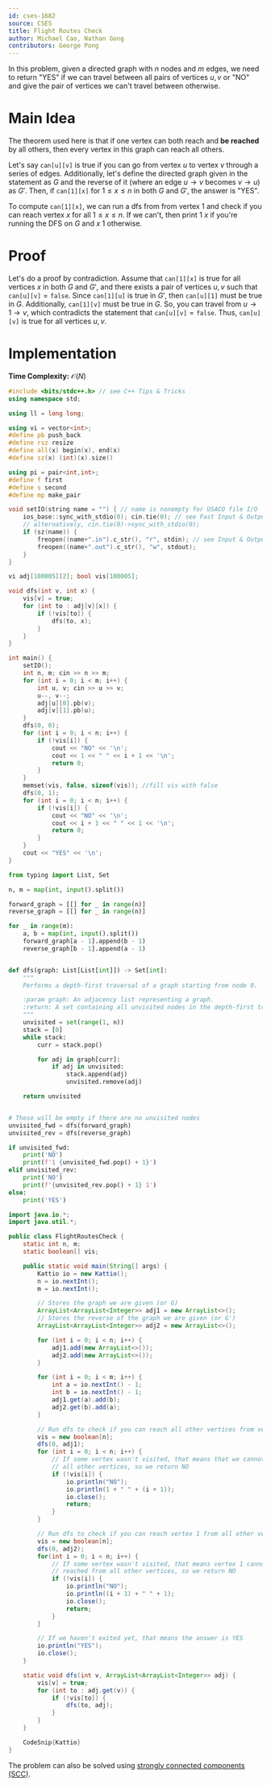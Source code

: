 ```yaml
---
id: cses-1682
source: CSES
title: Flight Routes Check
author: Michael Cao, Nathan Gong
contributors: George Pong
---
```


In this problem, given a directed graph with $n$ nodes and $m$ edges, we need to
return "YES" if we can travel between all pairs of vertices $u, v$ or "NO" and
give the pair of vertices we can't travel between otherwise.

# Main Idea

The theorem used here is that if one vertex can both reach and **be reached** by
all others, then every vertex in this graph can reach all others.

Let's say $\texttt{can[u][v]}$ is true if you can go from vertex $u$ to vertex
$v$ through a series of edges. Additionally, let's define the directed graph
given in the statement as $G$ and the reverse of it (where an edge
$u \rightarrow v$ becomes $v \rightarrow u$) as $G'$. Then, if
$\texttt{can[1][x]}$ for $1 \leq x \leq n$ in both $G$ and $G'$, the answer is
"YES".

To compute $\texttt{can[1][x]}$, we can run a dfs from from vertex $1$ and check
if you can reach vertex $x$ for all $1 \leq x \leq n$. If we can't, then print
$1$ $x$ if you're running the DFS on $G$ and $x$ $1$ otherwise.

# Proof

Let's do a proof by contradiction. Assume that $\texttt{can[1][x]}$ is true for
all vertices $x$ in both $G$ and $G'$, and there exists a pair of vertices
$u, v$ such that $\texttt{can[u][v]} = \texttt{false}$. Since
$\texttt{can[1][u]}$ is true in $G'$, then $\texttt{can[u][1]}$ must be true in
$G$. Additionally, $\texttt{can[1][v]}$ must be true in $G$. So, you can travel
from $u \rightarrow 1 \rightarrow v$, which contradicts the statement that
$\texttt{can[u][v]} = \texttt{false}$. Thus, $\texttt{can[u][v]}$ is true for
all vertices $u, v$.

# Implementation

**Time Complexity:** $\mathcal{O}(N)$

<LanguageSection>

<CPPSection>

```cpp
#include <bits/stdc++.h> // see C++ Tips & Tricks
using namespace std;

using ll = long long;

using vi = vector<int>;
#define pb push_back
#define rsz resize
#define all(x) begin(x), end(x)
#define sz(x) (int)(x).size()

using pi = pair<int,int>;
#define f first
#define s second
#define mp make_pair

void setIO(string name = "") { // name is nonempty for USACO file I/O
	ios_base::sync_with_stdio(0); cin.tie(0); // see Fast Input & Output
	// alternatively, cin.tie(0)->sync_with_stdio(0);
	if (sz(name)) {
		freopen((name+".in").c_str(), "r", stdin); // see Input & Output
		freopen((name+".out").c_str(), "w", stdout);
	}
}

vi adj[100005][2]; bool vis[100005];

void dfs(int v, int x) {
	vis[v] = true;
	for (int to : adj[v][x]) {
		if (!vis[to]) {
			dfs(to, x);
		}
	}
}

int main() {
	setIO();
	int n, m; cin >> n >> m;
	for (int i = 0; i < m; i++) {
		int u, v; cin >> u >> v;
		u--, v--;
		adj[u][0].pb(v);
		adj[v][1].pb(u);
	}
	dfs(0, 0);
	for (int i = 0; i < n; i++) {
		if (!vis[i]) {
			cout << "NO" << '\n';
			cout << 1 << " " << i + 1 << '\n';
			return 0;
		}
	}
	memset(vis, false, sizeof(vis)); //fill vis with false
	dfs(0, 1);
	for (int i = 0; i < n; i++) {
		if (!vis[i]) {
			cout << "NO" << '\n';
			cout << i + 1 << " " << 1 << '\n';
			return 0;
		}
	}
	cout << "YES" << '\n';
}
```

</CPPSection>

<PySection>

```py
from typing import List, Set

n, m = map(int, input().split())

forward_graph = [[] for _ in range(n)]
reverse_graph = [[] for _ in range(n)]

for _ in range(m):
	a, b = map(int, input().split())
	forward_graph[a - 1].append(b - 1)
	reverse_graph[b - 1].append(a - 1)


def dfs(graph: List[List[int]]) -> Set[int]:
	"""
	Performs a depth-first traversal of a graph starting from node 0.

	:param graph: An adjacency list representing a graph.
	:return: A set containing all unvisited nodes in the depth-first traversal.
	"""
	unvisited = set(range(1, n))
	stack = [0]
	while stack:
		curr = stack.pop()

		for adj in graph[curr]:
			if adj in unvisited:
				stack.append(adj)
				unvisited.remove(adj)

	return unvisited


# These will be empty if there are no unvisited nodes
unvisited_fwd = dfs(forward_graph)
unvisited_rev = dfs(reverse_graph)

if unvisited_fwd:
	print('NO')
	print(f'1 {unvisited_fwd.pop() + 1}')
elif unvisited_rev:
	print('NO')
	print(f'{unvisited_rev.pop() + 1} 1')
else:
	print('YES')
```
</PySection>

<JavaSection>

```java
import java.io.*;
import java.util.*;

public class FlightRoutesCheck {
	static int n, m;
	static boolean[] vis;

	public static void main(String[] args) {
		Kattio io = new Kattio();
		n = io.nextInt();
		m = io.nextInt();

		// Stores the graph we are given (or G)
		ArrayList<ArrayList<Integer>> adj1 = new ArrayList<>();
		// Stores the reverse of the graph we are given (or G')
		ArrayList<ArrayList<Integer>> adj2 = new ArrayList<>();

		for (int i = 0; i < n; i++) {
			adj1.add(new ArrayList<>());
			adj2.add(new ArrayList<>());
		}

		for (int i = 0; i < m; i++) {
			int a = io.nextInt() - 1;
			int b = io.nextInt() - 1;
			adj1.get(a).add(b);
			adj2.get(b).add(a);
		}

		// Run dfs to check if you can reach all other vertices from vertex 1
		vis = new boolean[n];
		dfs(0, adj1);
		for (int i = 0; i < n; i++) {
			// If some vertex wasn't visited, that means that we cannot reach
			// all other vertices, so we return NO
			if (!vis[i]) {
				io.println("NO");
				io.println(1 + " " + (i + 1));
				io.close();
				return;
			}
		}

		// Run dfs to check if you can reach vertex 1 from all other vertices
		vis = new boolean[n];
		dfs(0, adj2);
		for(int i = 0; i < n; i++) {
			// If some vertex wasn't visited, that means vertex 1 cannot be
			// reached from all other vertices, so we return NO
			if (!vis[i]) {
				io.println("NO");
				io.println((i + 1) + " " + 1);
				io.close();
				return;
			}
		}

		// If we haven't exited yet, that means the answer is YES
		io.println("YES");
		io.close();
	}

	static void dfs(int v, ArrayList<ArrayList<Integer>> adj) {
		vis[v] = true;
		for (int to : adj.get(v)) {
			if (!vis[to]) {
				dfs(to, adj);
			}
		}
	}

	CodeSnip{Kattio}
}
```

</JavaSection>

</LanguageSection>

The problem can also be solved using [strongly connected components (SCC)](/adv/SCC).
